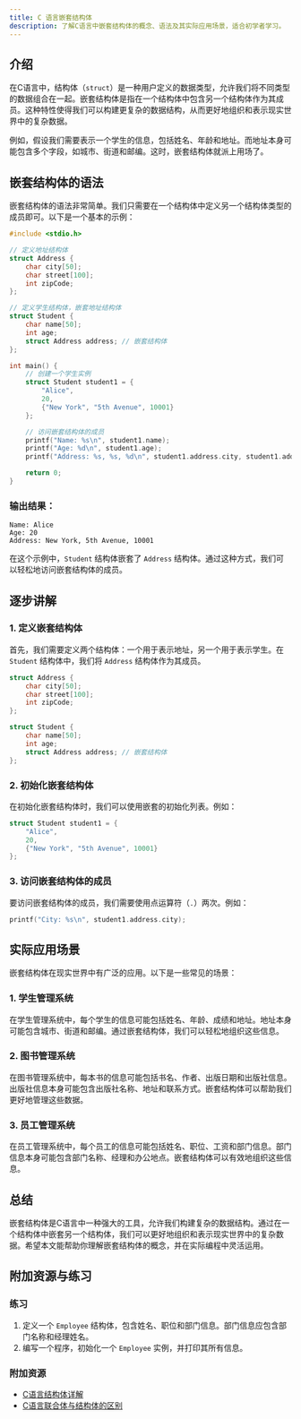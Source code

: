 ```yaml
---
title: C 语言嵌套结构体
description: 了解C语言中嵌套结构体的概念、语法及其实际应用场景，适合初学者学习。
---
```


## 介绍

在C语言中，结构体（`struct`）是一种用户定义的数据类型，允许我们将不同类型的数据组合在一起。嵌套结构体是指在一个结构体中包含另一个结构体作为其成员。这种特性使得我们可以构建更复杂的数据结构，从而更好地组织和表示现实世界中的复杂数据。

例如，假设我们需要表示一个学生的信息，包括姓名、年龄和地址。而地址本身可能包含多个字段，如城市、街道和邮编。这时，嵌套结构体就派上用场了。

## 嵌套结构体的语法

嵌套结构体的语法非常简单。我们只需要在一个结构体中定义另一个结构体类型的成员即可。以下是一个基本的示例：

```c
#include <stdio.h>

// 定义地址结构体
struct Address {
    char city[50];
    char street[100];
    int zipCode;
};

// 定义学生结构体，嵌套地址结构体
struct Student {
    char name[50];
    int age;
    struct Address address; // 嵌套结构体
};

int main() {
    // 创建一个学生实例
    struct Student student1 = {
        "Alice",
        20,
        {"New York", "5th Avenue", 10001}
    };

    // 访问嵌套结构体的成员
    printf("Name: %s\n", student1.name);
    printf("Age: %d\n", student1.age);
    printf("Address: %s, %s, %d\n", student1.address.city, student1.address.street, student1.address.zipCode);

    return 0;
}
```

### 输出结果：
```
Name: Alice
Age: 20
Address: New York, 5th Avenue, 10001
```

在这个示例中，`Student` 结构体嵌套了 `Address` 结构体。通过这种方式，我们可以轻松地访问嵌套结构体的成员。

## 逐步讲解

### 1. 定义嵌套结构体

首先，我们需要定义两个结构体：一个用于表示地址，另一个用于表示学生。在 `Student` 结构体中，我们将 `Address` 结构体作为其成员。

```c
struct Address {
    char city[50];
    char street[100];
    int zipCode;
};

struct Student {
    char name[50];
    int age;
    struct Address address; // 嵌套结构体
};
```

### 2. 初始化嵌套结构体

在初始化嵌套结构体时，我们可以使用嵌套的初始化列表。例如：

```c
struct Student student1 = {
    "Alice",
    20,
    {"New York", "5th Avenue", 10001}
};
```

### 3. 访问嵌套结构体的成员

要访问嵌套结构体的成员，我们需要使用点运算符（`.`）两次。例如：

```c
printf("City: %s\n", student1.address.city);
```

## 实际应用场景

嵌套结构体在现实世界中有广泛的应用。以下是一些常见的场景：

### 1. 学生管理系统

在学生管理系统中，每个学生的信息可能包括姓名、年龄、成绩和地址。地址本身可能包含城市、街道和邮编。通过嵌套结构体，我们可以轻松地组织这些信息。

### 2. 图书管理系统

在图书管理系统中，每本书的信息可能包括书名、作者、出版日期和出版社信息。出版社信息本身可能包含出版社名称、地址和联系方式。嵌套结构体可以帮助我们更好地管理这些数据。

### 3. 员工管理系统

在员工管理系统中，每个员工的信息可能包括姓名、职位、工资和部门信息。部门信息本身可能包含部门名称、经理和办公地点。嵌套结构体可以有效地组织这些信息。

## 总结

嵌套结构体是C语言中一种强大的工具，允许我们构建复杂的数据结构。通过在一个结构体中嵌套另一个结构体，我们可以更好地组织和表示现实世界中的复杂数据。希望本文能帮助你理解嵌套结构体的概念，并在实际编程中灵活运用。

## 附加资源与练习

### 练习
1. 定义一个 `Employee` 结构体，包含姓名、职位和部门信息。部门信息应包含部门名称和经理姓名。
2. 编写一个程序，初始化一个 `Employee` 实例，并打印其所有信息。

### 附加资源
- [C语言结构体详解](https://example.com/c-structs)
- [C语言联合体与结构体的区别](https://example.com/c-union-vs-struct)
